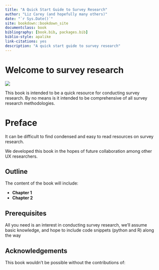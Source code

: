 ```yaml
--- 
title: "A Quick Start Guide to Survey Research"
author: "Liz Carey (and hopefully many others)"
date: "`r Sys.Date()`"
site: bookdown::bookdown_site
documentclass: book
bibliography: [book.bib, packages.bib]
biblio-style: apalike
link-citations: yes
description: "A quick start guide to survey research"
---
```


# Welcome to survey research {-}
![](figs/sponge_bob.png)

This book is intended to be a quick resource for conducting survey research. By no means is it intended to be comprehensive of all survey research methodologies.  

# Preface {-}

It can be difficult to find condensed and easy to read resources on survey research.

We developed this book in the hopes of future collaboration among other UX researchers. 

## Outline {-}
The content of the book will include:  

 * **Chapter 1**
 * **Chapter 2**
 
## Prerequisites {-}

All you need is an interest in conducting survey research, we'll assume basic knowledge, and hope to include code snippets (python and R) along the way
 
## Acknowledgements {-}

This book wouldn't be possible without the contributions of: 

